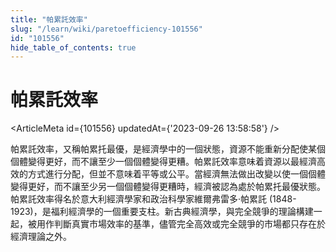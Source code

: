 ```yaml
---
title: "帕累託效率"
slug: "/learn/wiki/paretoefficiency-101556"
id: "101556"
hide_table_of_contents: true
---
```



# 帕累託效率

<ArticleMeta id={101556} updatedAt={'2023-09-26 13:58:58'} />
<div className='border-solid border-b border-t-0 my-4 border-[var(--ifm-color-gray-300)]' />

帕累託效率，又稱帕累托最優，是經濟學中的一個狀態，資源不能重新分配使某個個體變得更好，而不讓至少一個個體變得更糟。帕累託效率意味着資源以最經濟高效的方式進行分配，但並不意味着平等或公平。當經濟無法做出改變以使一個個體變得更好，而不讓至少另一個個體變得更糟時，經濟被認為處於帕累托最優狀態。帕累託效率得名於意大利經濟學家和政治科學家維爾弗雷多·帕累託 (1848-1923)，是福利經濟學的一個重要支柱。新古典經濟學，與完全競爭的理論構建一起，被用作判斷真實市場效率的基準，儘管完全高效或完全競爭的市場都只存在於經濟理論之外。
